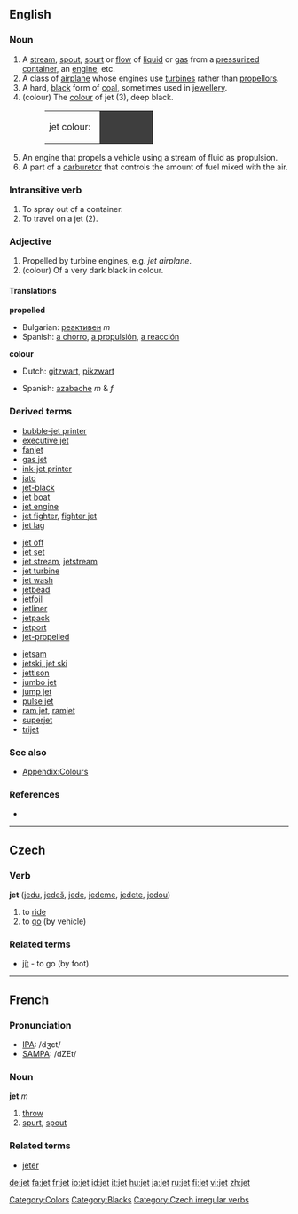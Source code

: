==English==




===Noun===
{{en-noun}}

# A [[stream]], [[spout]], [[spurt]] or [[flow]] of [[liquid]] or [[gas]] from a [[pressurize]]d [[container]], an [[engine]], etc.
# A class of [[airplane]] whose engines use [[turbine]]s rather than [[propellor]]s. 
# A hard, [[black]] form of [[coal]], sometimes used in [[jewellery]].
# (colour) The [[colour]] of jet (3), deep black.
#:<table><tr><td>jet colour: &nbsp;</td><td bgcolor="#3E3E3E" width="80">&nbsp; </td></tr></table>
# An engine that propels a vehicle using a stream of fluid as propulsion. 
# A part of a [[carburetor]] that controls the amount of fuel mixed with the air.



===Intransitive verb===
{{en-verb|jet|t|ing}}

# To spray out of a container.
# To travel on a jet (2).

===Adjective===
{{en-adj-notcomp}}

# Propelled by turbine engines, e.g. ''jet airplane''.
# (colour) Of a very dark black in colour.

====Translations====
'''propelled'''
{{top}}
*Bulgarian: [[реактивен]] ''m''
*Spanish: [[a chorro]], [[a propulsión]], [[a reacción]]
{{mid}}
{{bottom}}

'''colour'''
{{top}}
*Dutch: [[gitzwart]], [[pikzwart]]
{{mid}}
*Spanish: [[azabache]] ''m'' & ''f''
{{bottom}}

===Derived terms===
{{top3}}
*[[bubble-jet printer]]
*[[executive jet]]
*[[fanjet]]
*[[gas jet]]
*[[ink-jet printer]]
*[[jato]]
*[[jet-black]]
*[[jet boat]]
*[[jet engine]]
*[[jet fighter]], [[fighter jet]]
*[[jet lag]]
{{mid3}}
*[[jet off]]
*[[jet set]]
*[[jet stream]], [[jetstream]]
*[[jet turbine]]
*[[jet wash]]
*[[jetbead]]
*[[jetfoil]]
*[[jetliner]]
*[[jetpack]]
*[[jetport]]
*[[jet-propelled]]
{{mid3}}
*[[jetsam]]
*[[jetski, jet ski]]
*[[jettison]]
*[[jumbo jet]]
*[[jump jet]]
*[[pulse jet]]
*[[ram jet]], [[ramjet]]
*[[superjet]]
*[[trijet]]
{{bottom}}

===See also===
*[[Wiktionary_Appendix:Colours|Appendix:Colours]]

===References===
*{{R:1913}}

[[Category:Colors]]
[[Category:Blacks]]

----

==Czech==
===Verb===
'''jet''' ([[jedu]], [[jedeš]], [[jede]], [[jedeme]], [[jedete]], [[jedou]])

#to [[ride]]
#to [[go]] (by vehicle)

===Related terms===
* [[jít]] - to go (by foot)

[[Category:Czech irregular verbs]]

----

==French==

===Pronunciation===
*[[w:IPA|IPA]]: /dʒɛt/
*[[w:SAMPA|SAMPA]]: /dZEt/

===Noun===
'''jet''' ''m''

# [[throw]]
# [[spurt]], [[spout]]

===Related terms===
*[[jeter]]

[[de:jet]]
[[fa:jet]]
[[fr:jet]]
[[io:jet]]
[[id:jet]]
[[it:jet]]
[[hu:jet]]
[[ja:jet]]
[[ru:jet]]
[[fi:jet]]
[[vi:jet]]
[[zh:jet]]